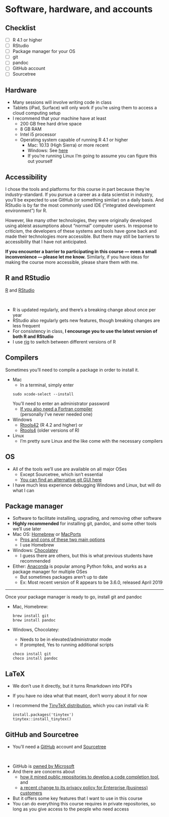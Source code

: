 # Software, hardware, and accounts 

## Checklist

- [ ] R 4.1 or higher
- [ ] RStudio
- [ ] Package manager for your OS
- [ ] git
- [ ] pandoc
- [ ] GitHub account
- [ ] Sourcetree


## Hardware 

- Many sessions will involve writing code in class
- Tablets (iPad, Surface) will only work if you're using them to access a cloud computing setup
- I recommend that your machine have at least
    - 200 GB free hard drive space
    - 8 GB RAM
    - Intel i5 processor
    - Operating system capable of running R 4.1 or higher
        - Mac: 10.13 (High Sierra) or more recent
        - Windows: See [here](https://cran.r-project.org/bin/windows/base/rw-FAQ.html#Does-R-run-under-Windows-Vista_003f)
        - If you're running Linux I'm going to assume you can figure this out yourself
        

## Accessibility ##

I chose the tools and platforms for this course in part because they're industry-standard.  If you pursue a career as a data scientist in industry, you'll be expected to use GitHub (or something similar) on a daily basis.  And RStudio is by far the most commonly used IDE ("integrated development environment") for R. 

However, like many other technologies, they were originally developed using ableist assumptions about "normal" computer users.  In response to criticism, the developers of these systems and tools have gone back and made their technologies more accessible.  But there may still be barriers to accessibility that I have not anticipated.  

**If you encounter a barrier to participating in this course — even a small inconvenience — please let me know.**  Similarly, if you have ideas for making the course more accessible, please share them with me.  


## R and RStudio

[R](https://cran.r-project.org/) and [RStudio](https://rstudio.com/products/rstudio/download/)

\

- R is updated regularly, and there's a breaking change about once per year
- RStudio also regularly gets new features, though breaking changes are less frequent
- For consistency in class, **I encourage you to use the latest version of both R and RStudio**
- I use [rig](https://github.com/r-lib/rig) to switch between different versions of R

## Compilers

Sometimes you'll need to compile a package in order to install it.  

- Mac
    - In a terminal, simply enter
    ```
    sudo xcode-select --install
    ```
    You'll need to enter an administrator password
    - [If you also need a Fortran compiler](https://mac.r-project.org/tools/) \
      (personally I've never needed one)
- Windows
    - [Rtools42](https://cran.r-project.org/bin/windows/Rtools/rtools42/rtools.html) (R 4.2 and higher) or
    - [Rtools4](https://cran.r-project.org/bin/windows/Rtools/rtools40.html) (older versions of R)
- Linux
    - I'm pretty sure Linux and the like come with the necessary compilers

## OS

- All of the tools we'll use are available on all major OSes
    - Except Sourcetree, which isn't essential
    - [You can find an alternative git GUI here](https://git-scm.com/download/gui/linux)
- I have much less experience debugging Windows and Linux, but will do what I can


## Package manager

- Software to facilitate installing, upgrading, and removing other software
- **Highly recommended** for installing git, pandoc, and some other tools we'll use later
- Mac OS: [Homebrew](https://brew.sh/) or [MacPorts](https://www.macports.org/install.php)
	- [Pros and cons of these two main options](https://apple.stackexchange.com/questions/32724/what-are-pros-and-cons-for-macports-fink-and-homebrew)
	- I use Homebrew
- Windows: [Chocolatey](https://chocolatey.org/install)
	- I guess there are others, but this is what previous students have recommended
- Either: [Anaconda](https://www.anaconda.com/) is popular among Python folks, and works as a package manager for multiple OSes
    - But sometimes packages aren't up to date
    - Ex: Most recent version of R appears to be 3.6.0, released April 2019
	
----
Once your package manager is ready to go, install git and pandoc

- Mac, Homebrew: 

	```
	brew install git
	brew install pandoc
	```

- Windows, Chocolatey: 
	- Needs to be in elevated/administrator mode
	- If prompted, Yes to running additional scripts

	```
	choco install git
	choco install pandoc
	```

## LaTeX

- We don't use it directly, but it turns Rmarkdown into PDFs
- If you have no idea what that meant, don't worry about it for now
- I recommend the [TinyTeX distribution](https://yihui.org/tinytex/), which you can install via R: 

	```
	install.packages('tinytex')
	tinytex::install_tinytex()
	```


## GitHub and Sourcetree

- You'll need a [GitHub](https://github.com/) account and [Sourcetree](https://www.sourcetreeapp.com/)

\

- GitHub is [owned by Microsoft](https://www.cnbc.com/2020/11/29/microsofts-github-has-become-magnet-for-thorny-issues-like-riaa.html)
- And there are concerns about 
    - [how it mined public repositories to develop a code completion tool](https://www.theverge.com/2021/7/7/22561180/github-copilot-legal-copyright-fair-use-public-code), and
    - [a recent change to its privacy policy for Enterprise (business) customers](https://www.businessinsider.com/github-rolls-back-privacy-policy-over-business-concerns-2022-8)
- But it offers some key features that I want to use in this course
- You can do everything this course requires in private repositories, so long as you give access to the people who need access

